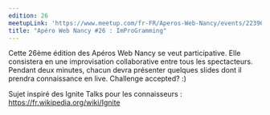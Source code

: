 ```yaml
---
edition: 26
meetupLink: 'https://www.meetup.com/fr-FR/Aperos-Web-Nancy/events/223967783/'
title: "Apéro Web Nancy #26 : ImProGramming"
---
```


Cette 26ème édition des Apéros Web Nancy se veut participative. Elle consistera en une improvisation collaborative entre tous les spectacteurs. Pendant deux minutes, chacun devra présenter quelques slides dont il prendra connaissance en live. Challenge accepted? :)

Sujet inspiré des Ignite Talks pour les connaisseurs : https://fr.wikipedia.org/wiki/Ignite